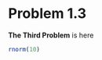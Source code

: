 Problem 1.3
========================================================

**The Third Problem** is here

```r
rnorm(10)
```